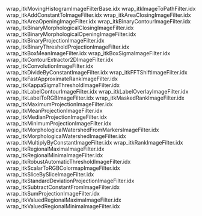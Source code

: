 wrap_itkMovingHistogramImageFilterBase.idx
wrap_itkImageToPathFilter.idx
wrap_itkAddConstantToImageFilter.idx
wrap_itkAreaClosingImageFilter.idx
wrap_itkAreaOpeningImageFilter.idx
wrap_itkBinaryContourImageFilter.idx
wrap_itkBinaryMorphologicalClosingImageFilter.idx
wrap_itkBinaryMorphologicalOpeningImageFilter.idx
wrap_itkBinaryProjectionImageFilter.idx
wrap_itkBinaryThresholdProjectionImageFilter.idx
wrap_itkBoxMeanImageFilter.idx
wrap_itkBoxSigmaImageFilter.idx
wrap_itkContourExtractor2DImageFilter.idx
wrap_itkConvolutionImageFilter.idx
wrap_itkDivideByConstantImageFilter.idx
wrap_itkFFTShiftImageFilter.idx
wrap_itkFastApproximateRankImageFilter.idx
wrap_itkKappaSigmaThresholdImageFilter.idx
wrap_itkLabelContourImageFilter.idx
wrap_itkLabelOverlayImageFilter.idx
wrap_itkLabelToRGBImageFilter.idx
wrap_itkMaskedRankImageFilter.idx
wrap_itkMaximumProjectionImageFilter.idx
wrap_itkMeanProjectionImageFilter.idx
wrap_itkMedianProjectionImageFilter.idx
wrap_itkMinimumProjectionImageFilter.idx
wrap_itkMorphologicalWatershedFromMarkersImageFilter.idx
wrap_itkMorphologicalWatershedImageFilter.idx
wrap_itkMultiplyByConstantImageFilter.idx
wrap_itkRankImageFilter.idx
wrap_itkRegionalMaximaImageFilter.idx
wrap_itkRegionalMinimaImageFilter.idx
wrap_itkRobustAutomaticThresholdImageFilter.idx
wrap_itkScalarToRGBColormapImageFilter.idx
wrap_itkSliceBySliceImageFilter.idx
wrap_itkStandardDeviationProjectionImageFilter.idx
wrap_itkSubtractConstantFromImageFilter.idx
wrap_itkSumProjectionImageFilter.idx
wrap_itkValuedRegionalMaximaImageFilter.idx
wrap_itkValuedRegionalMinimaImageFilter.idx

